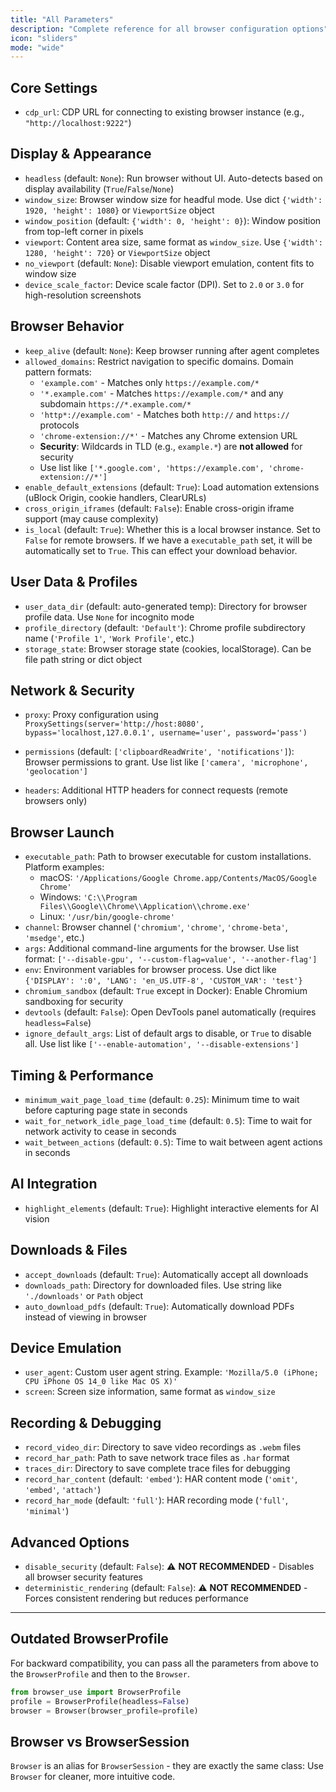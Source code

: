 ```yaml
---
title: "All Parameters"
description: "Complete reference for all browser configuration options"
icon: "sliders"
mode: "wide"
---
```


## Core Settings
- `cdp_url`: CDP URL for connecting to existing browser instance (e.g., `"http://localhost:9222"`)

## Display & Appearance
- `headless` (default: `None`): Run browser without UI. Auto-detects based on display availability (`True`/`False`/`None`)
- `window_size`: Browser window size for headful mode. Use dict `{'width': 1920, 'height': 1080}` or `ViewportSize` object
- `window_position` (default: `{'width': 0, 'height': 0}`): Window position from top-left corner in pixels
- `viewport`: Content area size, same format as `window_size`. Use `{'width': 1280, 'height': 720}` or `ViewportSize` object
- `no_viewport` (default: `None`): Disable viewport emulation, content fits to window size
- `device_scale_factor`: Device scale factor (DPI). Set to `2.0` or `3.0` for high-resolution screenshots



## Browser Behavior
- `keep_alive` (default: `None`): Keep browser running after agent completes
- `allowed_domains`: Restrict navigation to specific domains. Domain pattern formats:
  - `'example.com'` - Matches only `https://example.com/*`  
  - `'*.example.com'` - Matches `https://example.com/*` and any subdomain `https://*.example.com/*`
  - `'http*://example.com'` - Matches both `http://` and `https://` protocols
  - `'chrome-extension://*'` - Matches any Chrome extension URL
  - **Security**: Wildcards in TLD (e.g., `example.*`) are **not allowed** for security
  - Use list like `['*.google.com', 'https://example.com', 'chrome-extension://*']`
- `enable_default_extensions` (default: `True`): Load automation extensions (uBlock Origin, cookie handlers, ClearURLs)
- `cross_origin_iframes` (default: `False`): Enable cross-origin iframe support (may cause complexity)
- `is_local` (default: `True`): Whether this is a local browser instance. Set to `False` for remote browsers. If we have a `executable_path` set, it will be automatically set to `True`. This can effect your download behavior.

## User Data & Profiles
- `user_data_dir` (default: auto-generated temp): Directory for browser profile data. Use `None` for incognito mode
- `profile_directory` (default: `'Default'`): Chrome profile subdirectory name (`'Profile 1'`, `'Work Profile'`, etc.)
- `storage_state`: Browser storage state (cookies, localStorage). Can be file path string or dict object

## Network & Security
- `proxy`: Proxy configuration using `ProxySettings(server='http://host:8080', bypass='localhost,127.0.0.1', username='user', password='pass')`
- `permissions` (default: `['clipboardReadWrite', 'notifications']`): Browser permissions to grant. Use list like `['camera', 'microphone', 'geolocation']`

- `headers`: Additional HTTP headers for connect requests (remote browsers only)


## Browser Launch
- `executable_path`: Path to browser executable for custom installations. Platform examples:
  - macOS: `'/Applications/Google Chrome.app/Contents/MacOS/Google Chrome'`
  - Windows: `'C:\\Program Files\\Google\\Chrome\\Application\\chrome.exe'`
  - Linux: `'/usr/bin/google-chrome'`
- `channel`: Browser channel (`'chromium'`, `'chrome'`, `'chrome-beta'`, `'msedge'`, etc.)
- `args`: Additional command-line arguments for the browser. Use list format: `['--disable-gpu', '--custom-flag=value', '--another-flag']`
- `env`: Environment variables for browser process. Use dict like `{'DISPLAY': ':0', 'LANG': 'en_US.UTF-8', 'CUSTOM_VAR': 'test'}`
- `chromium_sandbox` (default: `True` except in Docker): Enable Chromium sandboxing for security
- `devtools` (default: `False`): Open DevTools panel automatically (requires `headless=False`)
- `ignore_default_args`: List of default args to disable, or `True` to disable all. Use list like `['--enable-automation', '--disable-extensions']`

## Timing & Performance
- `minimum_wait_page_load_time` (default: `0.25`): Minimum time to wait before capturing page state in seconds
- `wait_for_network_idle_page_load_time` (default: `0.5`): Time to wait for network activity to cease in seconds
- `wait_between_actions` (default: `0.5`): Time to wait between agent actions in seconds

## AI Integration
- `highlight_elements` (default: `True`): Highlight interactive elements for AI vision

## Downloads & Files
- `accept_downloads` (default: `True`): Automatically accept all downloads
- `downloads_path`: Directory for downloaded files. Use string like `'./downloads'` or `Path` object
- `auto_download_pdfs` (default: `True`): Automatically download PDFs instead of viewing in browser

## Device Emulation
- `user_agent`: Custom user agent string. Example: `'Mozilla/5.0 (iPhone; CPU iPhone OS 14_0 like Mac OS X)'`
- `screen`: Screen size information, same format as `window_size`

## Recording & Debugging
- `record_video_dir`: Directory to save video recordings as `.webm` files
- `record_har_path`: Path to save network trace files as `.har` format
- `traces_dir`: Directory to save complete trace files for debugging
- `record_har_content` (default: `'embed'`): HAR content mode (`'omit'`, `'embed'`, `'attach'`)
- `record_har_mode` (default: `'full'`): HAR recording mode (`'full'`, `'minimal'`)

## Advanced Options
- `disable_security` (default: `False`): ⚠️ **NOT RECOMMENDED** - Disables all browser security features
- `deterministic_rendering` (default: `False`): ⚠️ **NOT RECOMMENDED** - Forces consistent rendering but reduces performance

---

## Outdated BrowserProfile
For backward compatibility, you can pass all the parameters from above to the `BrowserProfile` and then to the `Browser`.
```python
from browser_use import BrowserProfile
profile = BrowserProfile(headless=False)
browser = Browser(browser_profile=profile)
```

## Browser vs BrowserSession

`Browser` is an alias for `BrowserSession` - they are exactly the same class:
Use `Browser` for cleaner, more intuitive code.
